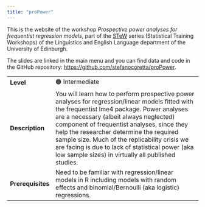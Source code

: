 ```yaml
---
title: "proPower"
---
```


This is the website of the workshop *Prospective power analyses for frequentist regression models*, part of the [STeW](https://uoelel.github.io/stew.html) series (Statistical Training Workshops) of the Linguistics and English Language department of the University of Edinburgh.

The slides are linked in the main menu and you can find data and code in the GitHub repository: <https://github.com/stefanocoretta/proPower>.

|  |  |
|----------------|--------------------------------------------------------|
| **Level** | 🟠 Intermediate |
| **Description** | You will learn how to perform prospective power analyses for regression/linear models fitted with the frequentist lme4 package. Power analyses are a necessary (albeit always neglected) component of frequentist analyses, since they help the researcher determine the required sample size. Much of the replicability crisis we are facing is due to lack of statistical power (aka low sample sizes) in virtually all published studies. |
| **Prerequisites** | Need to be familiar with regression/linear models in R including models with random effects and binomial/Bernoulli (aka logistic) regressions. |
